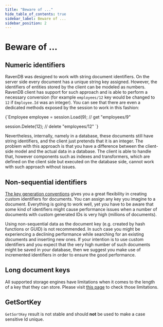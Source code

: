 ```yaml
---
title: "Beware of ..."
hide_table_of_contents: true
sidebar_label: Beware of ...
sidebar_position: 2
---
```



# Beware of ...

## Numeric identifiers

RavenDB was designed to work with string document identifiers. On the server side every document has a unique string key assigned. However, the identifiers of entities stored 
by the client can be modeled as numbers. RavenDB client has support for such approach and is able to perform a necessary conversion 
(for example `employees/12` key would be changed to `12` if `Employee.Id` was an integer). You can see that there are even a dedicated methods exposed by the session to work in this fashion:

<TabItem value="session_value_types" label="session_value_types">
<CodeBlock language="csharp">
{`Employee employee = session.Load<Employee>(9); // get "employees/9"

session.Delete<Employee>(12); // delete "employees/12"
`}
</CodeBlock>
</TabItem>

Nevertheless, internally, namely in a database, these documents still have string identifiers, and the client just pretends that it is an integer. The problem with this approach is that
you have a difference between the client-side model and the actual data in a database. The client is able to handle that, however components such as indexes and transformers,
which are defined on the client side but executed on the database side, cannot work with such approach without issues. 

## Non-sequential identifiers

[The key generation conventions](../../client-api/configuration/conventions/identifier-generation/global.mdx) gives you a great flexibility in creating custom identifiers for documents. You can assign any key you imagine to a document.
Everything is going to work well, yet you have to be aware that some kind of identifiers might cause performance issues when a number of documents with custom generated IDs is very high (millions of documents).

Using non-sequential data as the document key (e.g. created by hash functions or GUID) is not recommended. In such case you might be experiencing a declining 
performance while searching for an existing documents and inserting new ones. If your intention is to use custom identifiers and you expect that the very high number 
of such documents might be saved in your database, then we suggest you make use of incremented identifiers in order to ensure the good performance.

## Long document keys

All supported storage engines have limitations when it comes to the length of a key that they can store. Please visit [this page](../../server/configuration/storage-engines.mdx) to check those limitations.

## GetSortKey

`GetSortKey` result is not stable and should **not** be used to make a case sensitive Id unique.
